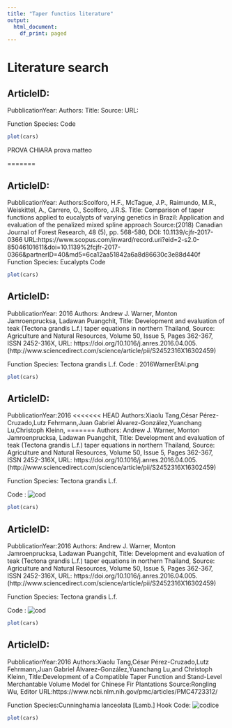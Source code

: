 ```yaml
---
title: "Taper functios literature"
output:
  html_document:
    df_print: paged
---
```


# Literature search

## ArticleID:
PubblicationYear:
Authors:
Title:
Source:
URL:

Function
Species:
Code
```r
plot(cars)
```


PROVA CHIARA prova matteo

=======

## ArticleID:
PubblicationYear:
Authors:Scolforo, H.F., McTague, J.P., Raimundo, M.R., Weiskittel, A., Carrero, O., Scolforo, J.R.S.
Title: Comparison of taper functions applied to eucalypts of varying genetics in Brazil: Application and evaluation of the penalized mixed spline approach
Source:(2018) Canadian Journal of Forest Research, 48 (5), pp. 568-580, DOI: 10.1139/cjfr-2017-0366
URL:https://www.scopus.com/inward/record.uri?eid=2-s2.0-85046101611&doi=10.1139%2fcjfr-2017-0366&partnerID=40&md5=6ca12aa51842a6a8d86630c3e88d440f
Function
Species: Eucalypts
Code
```r
plot(cars)
```

## ArticleID:
PubblicationYear: 2016
Authors: Andrew J. Warner, Monton Jamroenprucksa, Ladawan Puangchit,
Title: Development and evaluation of teak (Tectona grandis L.f.) taper equations in northern Thailand,
Source: Agriculture and Natural Resources, Volume 50, Issue 5, Pages 362-367, ISSN 2452-316X,
URL: https://doi.org/10.1016/j.anres.2016.04.005.
(http://www.sciencedirect.com/science/article/pii/S2452316X16302459)

Function
Species: Tectona grandis L.f.
Code : 2016WarnerEtAl.png
```r
plot(cars)

```

## ArticleID:
PubblicationYear:2016
<<<<<<< HEAD
Authors:Xiaolu Tang,César Pérez-Cruzado,Lutz Fehrmann,Juan Gabriel Álvarez-González,Yuanchang Lu,Christoph Kleinn,
=======
Authors: Andrew J. Warner, Monton Jamroenprucksa, Ladawan Puangchit,
Title: Development and evaluation of teak (Tectona grandis L.f.) taper equations in northern Thailand,
Source: Agriculture and Natural Resources, Volume 50, Issue 5, Pages 362-367, ISSN 2452-316X,
URL:  https://doi.org/10.1016/j.anres.2016.04.005.
(http://www.sciencedirect.com/science/article/pii/S2452316X16302459)

Function
Species: Tectona grandis L.f.

Code : 
![cod](2016WarnerEtAl.png)
```r
plot(cars)
```

## ArticleID:
PubblicationYear:2016
Authors: Andrew J. Warner, Monton Jamroenprucksa, Ladawan Puangchit,
Title: Development and evaluation of teak (Tectona grandis L.f.) taper equations in northern Thailand,
Source: Agriculture and Natural Resources, Volume 50, Issue 5, Pages 362-367, ISSN 2452-316X,
URL:  https://doi.org/10.1016/j.anres.2016.04.005.
(http://www.sciencedirect.com/science/article/pii/S2452316X16302459)

Function
Species: Tectona grandis L.f.

Code : 
![cod](2016WarnerEtAl.png)
```r
plot(cars)
```

## ArticleID:
PubblicationYear:2016
Authors:Xiaolu Tang,César Pérez-Cruzado,Lutz Fehrmann,Juan Gabriel Álvarez-González,Yuanchang Lu,and Christoph Kleinn,
Title:Development of a Compatible Taper Function and Stand-Level Merchantable Volume Model for Chinese Fir Plantations
Source:Rongling Wu, Editor
URL:https://www.ncbi.nlm.nih.gov/pmc/articles/PMC4723312/

Function
Species:Cunninghamia lanceolata [Lamb.] Hook
Code: ![codice](2016TangEtAl.png)
```r
plot(cars)
```



